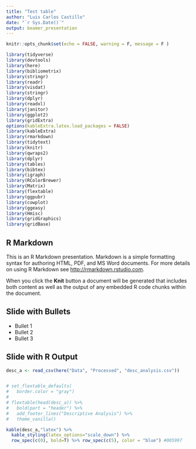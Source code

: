 ```yaml
---
title: "Test table"
author: "Luis Carlos Castillo"
date: "`r Sys.Date()`"
output: beamer_presentation
---
```


```r
knitr::opts_chunk$set(echo = FALSE, warning = F, message = F )
```

```r
library(tidyverse)
library(devtools)
library(here)
library(bibliometrix)
library(stringr)
library(readr)
library(visdat)
library(stringr)
library(dplyr)
library(readxl)
library(janitor)
library(ggplot2)
library(gridExtra)
options(kableExtra.latex.load_packages = FALSE)
library(kableExtra)
library(rmarkdown)
library(tidytext)
library(knitr)
library(qwraps2)
library(dplyr)
library(tables)
library(bibtex)
library(igraph)
library(RColorBrewer)
library(Matrix)
library(flextable)
library(ggpubr)
library(cowplot)
library(ggeasy)
library(Hmisc)
library(gridGraphics)
library(gridBase)

```

## R Markdown

This is an R Markdown presentation. Markdown is a simple formatting syntax for authoring HTML, PDF, and MS Word documents. For more details on using R Markdown see <http://rmarkdown.rstudio.com>.

When you click the **Knit** button a document will be generated that includes both content as well as the output of any embedded R code chunks within the document.

## Slide with Bullets

- Bullet 1
- Bullet 2
- Bullet 3

## Slide with R Output

```r
desc_a <- read_csv(here("Data", "Processed", "desc_analysis.csv"))


# set_flextable_defaults(
#   border.color = "gray")
# 
# flextable(head(desc_a)) %>% 
#   bold(part = "header") %>% 
#   add_footer_lines("Descriptive Analysis") %>% 
#   theme_vanilla()

kable(desc_a,"latex") %>% 
  kable_styling(latex_options="scale_down") %>% 
  row_spec(c(0), bold=T) %>% row_spec(c(5), color = "blue") #005997
  
   

```
